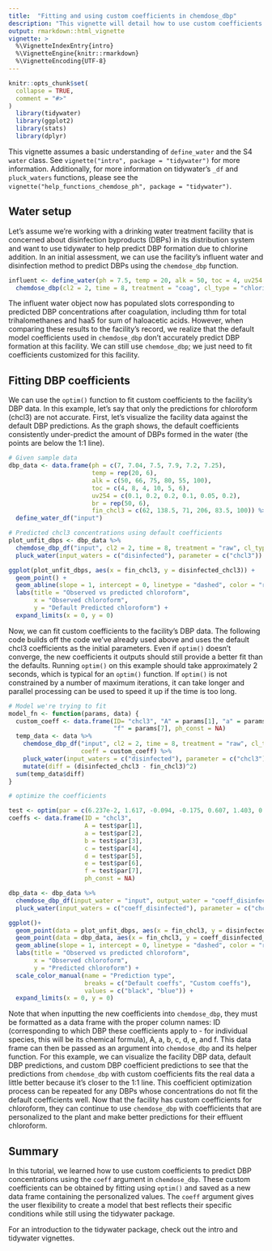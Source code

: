 ```yaml
---
title:  "Fitting and using custom coefficients in chemdose_dbp"
description: "This vignette will detail how to use custom coefficients to predict DBP formation."
output: rmarkdown::html_vignette
vignette: >
  %\VignetteIndexEntry{intro}
  %\VignetteEngine{knitr::rmarkdown}
  %\VignetteEncoding{UTF-8}
---
```


```r
knitr::opts_chunk$set(
  collapse = TRUE,
  comment = "#>"
)
  library(tidywater)
  library(ggplot2)
  library(stats)
  library(dplyr)
```

This vignette assumes a basic understanding of `define_water` and the S4 `water` class. See `vignette("intro", package = "tidywater")` for more information. Additionally, for more information on tidywater's `_df` and `pluck_waters` functions, please see the `vignette("help_functions_chemdose_ph", package = "tidywater")`.

## Water setup

Let's assume we're working with a drinking water treatment facility that is concerned about disinfection byproducts (DBPs) in its distribution system and want to use tidywater to help predict DBP formation due to chlorine addition. In an initial assessment, we can use the facility's influent water and disinfection method to predict DBPs using the `chemdose_dbp` function.

```r
influent <- define_water(ph = 7.5, temp = 20, alk = 50, toc = 4, uv254 = .2, br = 50) %>%
  chemdose_dbp(cl2 = 2, time = 8, treatment = "coag", cl_type = "chlorine", location = "plant")
```

The influent water object now has populated slots corresponding to predicted DBP concentrations after coagulation, including tthm for total trihalomethanes and haa5 for sum of haloacetic acids. However, when comparing these results to the facility's record, we realize that the default model coefficients used in `chemdose_dbp` don't accurately predict DBP formation at this facility. We can still use `chemdose_dbp`; we just need to fit coefficients customized for this facility.

## Fitting DBP coefficients

We can use the `optim()` function to fit custom coefficients to the facility's DBP data. In this example, let's say that only the predictions for chloroform (chcl3) are not accurate. First, let's visualize the facility data against the default DBP predictions. As the graph shows, the default coefficients consistently under-predict the amount of DBPs formed in the water (the points are below the 1:1 line).

```r
# Given sample data
dbp_data <- data.frame(ph = c(7, 7.04, 7.5, 7.9, 7.2, 7.25),
                       temp = rep(20, 6),
                       alk = c(50, 66, 75, 80, 55, 100),
                       toc = c(4, 8, 4, 10, 5, 6),
                       uv254 = c(0.1, 0.2, 0.2, 0.1, 0.05, 0.2),
                       br = rep(50, 6),
                       fin_chcl3 = c(62, 138.5, 71, 206, 83.5, 100)) %>%
  define_water_df("input")

# Predicted chcl3 concentrations using default coefficients
plot_unfit_dbps <- dbp_data %>%
  chemdose_dbp_df("input", cl2 = 2, time = 8, treatment = "raw", cl_type = "chlorine", location = "plant") %>%
  pluck_water(input_waters = c("disinfected"), parameter = c("chcl3"))

ggplot(plot_unfit_dbps, aes(x = fin_chcl3, y = disinfected_chcl3)) +
  geom_point() +
  geom_abline(slope = 1, intercept = 0, linetype = "dashed", color = "red") +
  labs(title = "Observed vs predicted chloroform",
       x = "Observed chloroform",
       y = "Default Predicted chloroform") +
  expand_limits(x = 0, y = 0)

```

Now, we can fit custom coefficients to the facility's DBP data. The following code builds off the code we've already used above and uses the default chcl3 coefficients as the initial parameters. Even if `optim()` doesn't converge, the new coefficients it outputs should still provide a better fit than the defaults. Running `optim()` on this example should take approximately 2 seconds, which is typical for an `optim()` function. If `optim()` is not constrained by a number of maximum iterations, it can take longer and parallel processing can be used to speed it up if the time is too long. 

```r
# Model we're trying to fit
model_fn <- function(params, data) {
  custom_coeff <- data.frame(ID= "chcl3", "A" = params[1], "a" = params[2], "b" = params[3], "c" = params[4], "d" = params[5], "e" = params[6], 
                             "f" = params[7], ph_const = NA)
  temp_data <- data %>%
    chemdose_dbp_df("input", cl2 = 2, time = 8, treatment = "raw", cl_type = "chlorine", location = "plant",
                    coeff = custom_coeff) %>%
    pluck_water(input_waters = c("disinfected"), parameter = c("chcl3")) %>%
    mutate(diff = (disinfected_chcl3 - fin_chcl3)^2)
  sum(temp_data$diff)
}

# optimize the coefficients

test <- optim(par = c(6.237e-2, 1.617, -0.094, -0.175, 0.607, 1.403, 0.306), fn = model_fn, data = dbp_data, control = list(maxit = 100))
coeffs <- data.frame(ID = "chcl3",
                     A = test$par[1],
                     a = test$par[2],
                     b = test$par[3],
                     c = test$par[4],
                     d = test$par[5],
                     e = test$par[6],
                     f = test$par[7],
                     ph_const = NA)

dbp_data <- dbp_data %>%
  chemdose_dbp_df(input_water = "input", output_water = "coeff_disinfected", cl2 = 2, time = 8, coeff = coeffs) %>%
  pluck_water(input_waters = c("coeff_disinfected"), parameter = c("chcl3"))

ggplot()+
  geom_point(data = plot_unfit_dbps, aes(x = fin_chcl3, y = disinfected_chcl3, color = "Default coeffs")) +
  geom_point(data = dbp_data, aes(x = fin_chcl3, y = coeff_disinfected_chcl3, color = "Custom coeffs")) +
  geom_abline(slope = 1, intercept = 0, linetype = "dashed", color = "red") +
  labs(title = "Observed vs predicted chloroform",
       x = "Observed chloroform",
       y = "Predicted chloroform") +
  scale_color_manual(name = "Prediction type",
                     breaks = c("Default coeffs", "Custom coeffs"),
                     values = c("black", "blue")) +
  expand_limits(x = 0, y = 0)

```

Note that when inputting the new coefficients into `chemdose_dbp`, they must be formatted as a data frame with the proper column names: ID (corresponding to which DBP these coefficients apply to - for individual species, this will be its chemical formula), A, a, b, c, d, e, and f. This data frame can then be passed as an argument into `chemdose_dbp` and its helper function. For this example, we can visualize the facility DBP data, default DBP predictions, and custom DBP coefficient predictions to see that the predictions from `chemdose_dbp` with custom coefficients fits the real data a little better because it's closer to the 1:1 line. This coefficient optimization process can be repeated for any DBPs whose concentrations do not fit the default coefficients well. Now that the facility has custom coefficients for chloroform, they can continue to use `chemdose_dbp` with coefficients that are personalized to the plant and make better predictions for their effluent chloroform.

## Summary

In this tutorial, we learned how to use custom coefficients to predict DBP concentrations using the `coeff` argument in `chemdose_dbp`. These custom coefficients can be obtained by fitting using `optim()` and saved as a new data frame containing the personalized values. The `coeff` argument gives the user flexibility to create a model that best reflects their specific conditions while still using the tidywater package.

For an introduction to the tidywater package, check out the intro and tidywater vignettes.
